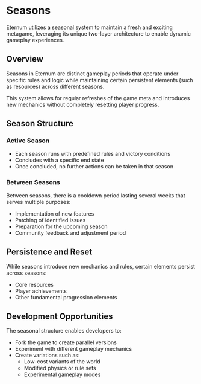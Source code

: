 # Seasons

Eternum utilizes a seasonal system to maintain a fresh and exciting metagame, leveraging its unique two-layer
architecture to enable dynamic gameplay experiences.

## Overview

Seasons in Eternum are distinct gameplay periods that operate under specific rules and logic while maintaining certain
persistent elements (such as resources) across different seasons.

This system allows for regular refreshes of the game meta and introduces new mechanics without completely resetting
player progress.

## Season Structure

### Active Season

- Each season runs with predefined rules and victory conditions
- Concludes with a specific end state
- Once concluded, no further actions can be taken in that season

### Between Seasons

Between seasons, there is a cooldown period lasting several weeks that serves multiple purposes:

- Implementation of new features
- Patching of identified issues
- Preparation for the upcoming season
- Community feedback and adjustment period

## Persistence and Reset

While seasons introduce new mechanics and rules, certain elements persist across seasons:

- Core resources
- Player achievements
- Other fundamental progression elements

## Development Opportunities

The seasonal structure enables developers to:

- Fork the game to create parallel versions
- Experiment with different gameplay mechanics
- Create variations such as:
  - Low-cost variants of the world
  - Modified physics or rule sets
  - Experimental gameplay modes
